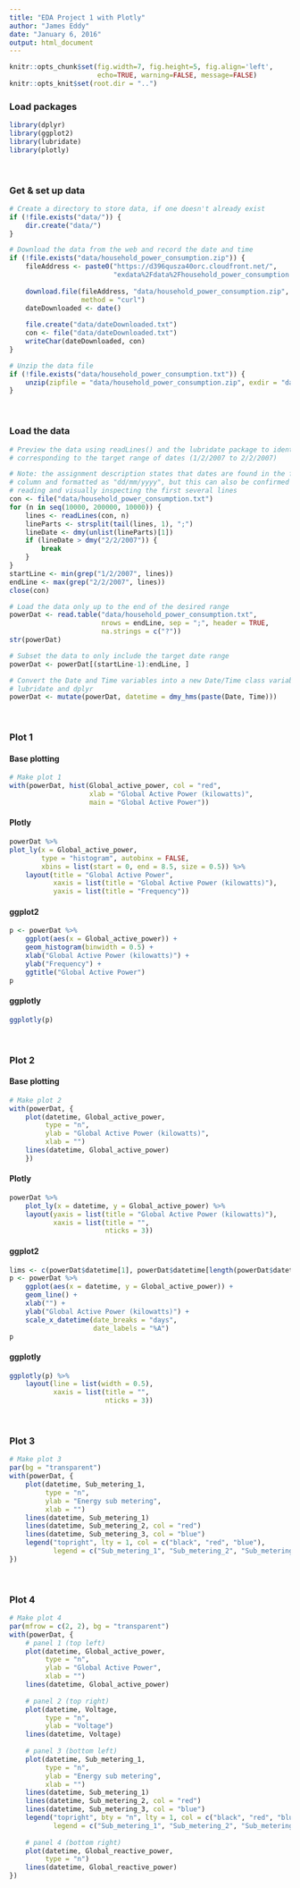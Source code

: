 ```yaml
---
title: "EDA Project 1 with Plotly"
author: "James Eddy"
date: "January 6, 2016"
output: html_document
---
```


```r
knitr::opts_chunk$set(fig.width=7, fig.height=5, fig.align='left',
                      echo=TRUE, warning=FALSE, message=FALSE)
knitr::opts_knit$set(root.dir = "..")
```

### Load packages

```r
library(dplyr)
library(ggplot2)
library(lubridate)
library(plotly)
```

\  

### Get & set up data

```r
# Create a directory to store data, if one doesn't already exist
if (!file.exists("data/")) {
    dir.create("data/")
}

# Download the data from the web and record the date and time
if (!file.exists("data/household_power_consumption.zip")) {
    fileAddress <- paste0("https://d396qusza40orc.cloudfront.net/",
                          "exdata%2Fdata%2Fhousehold_power_consumption.zip")
    
    download.file(fileAddress, "data/household_power_consumption.zip", 
                  method = "curl")
    dateDownloaded <- date()
    
    file.create("data/dateDownloaded.txt")
    con <- file("data/dateDownloaded.txt")
    writeChar(dateDownloaded, con)
}

# Unzip the data file
if (!file.exists("data/household_power_consumption.txt")) {
    unzip(zipfile = "data/household_power_consumption.zip", exdir = "data/")
}
```

\  

### Load the data

```r
# Preview the data using readLines() and the lubridate package to identify rows
# corresponding to the target range of dates (1/2/2007 to 2/2/2007)

# Note: the assignment description states that dates are found in the first 
# column and formatted as "dd/mm/yyyy", but this can also be confirmed by 
# reading and visually inspecting the first several lines
con <- file("data/household_power_consumption.txt")
for (n in seq(10000, 200000, 10000)) {
    lines <- readLines(con, n)
    lineParts <- strsplit(tail(lines, 1), ";")
    lineDate <- dmy(unlist(lineParts)[1])
    if (lineDate > dmy("2/2/2007")) {
        break
    }
}
startLine <- min(grep("1/2/2007", lines))
endLine <- max(grep("2/2/2007", lines))
close(con)

# Load the data only up to the end of the desired range
powerDat <- read.table("data/household_power_consumption.txt",
                       nrows = endLine, sep = ";", header = TRUE,
                       na.strings = c("?"))
str(powerDat)
```

```r
# Subset the data to only include the target date range
powerDat <- powerDat[(startLine-1):endLine, ]

# Convert the Date and Time variables into a new Date/Time class variable using
# lubridate and dplyr
powerDat <- mutate(powerDat, datetime = dmy_hms(paste(Date, Time)))
```

\  

### Plot 1

#### Base plotting

```r
# Make plot 1
with(powerDat, hist(Global_active_power, col = "red", 
                    xlab = "Global Active Power (kilowatts)",
                    main = "Global Active Power"))
```

#### Plotly

```r
powerDat %>% 
plot_ly(x = Global_active_power, 
        type = "histogram", autobinx = FALSE, 
        xbins = list(start = 0, end = 8.5, size = 0.5)) %>% 
    layout(title = "Global Active Power",
           xaxis = list(title = "Global Active Power (kilowatts)"),
           yaxis = list(title = "Frequency"))
```

#### ggplot2

```r
p <- powerDat %>% 
    ggplot(aes(x = Global_active_power)) +
    geom_histogram(binwidth = 0.5) +
    xlab("Global Active Power (kilowatts)") +
    ylab("Frequency") +
    ggtitle("Global Active Power")
p
```

#### ggplotly

```r
ggplotly(p)
```

\  

### Plot 2

#### Base plotting

```r
# Make plot 2
with(powerDat, {
    plot(datetime, Global_active_power,
         type = "n",
         ylab = "Global Active Power (kilowatts)",
         xlab = "")
    lines(datetime, Global_active_power)
    })
```

#### Plotly

```r
powerDat %>% 
    plot_ly(x = datetime, y = Global_active_power) %>% 
    layout(yaxis = list(title = "Global Active Power (kilowatts)"),
           xaxis = list(title = "",
                        nticks = 3))
```

#### ggplot2

```r
lims <- c(powerDat$datetime[1], powerDat$datetime[length(powerDat$datetime)])
p <- powerDat %>% 
    ggplot(aes(x = datetime, y = Global_active_power)) +
    geom_line() +
    xlab("") +
    ylab("Global Active Power (kilowatts)") +
    scale_x_datetime(date_breaks = "days",
                     date_labels = "%A")
p
```

#### ggplotly

```r
ggplotly(p) %>% 
    layout(line = list(width = 0.5),
           xaxis = list(title = "",
                        nticks = 3))
```


\  

### Plot 3

```r
# Make plot 3
par(bg = "transparent")
with(powerDat, {
    plot(datetime, Sub_metering_1,
         type = "n",
         ylab = "Energy sub metering",
         xlab = "")
    lines(datetime, Sub_metering_1)
    lines(datetime, Sub_metering_2, col = "red")
    lines(datetime, Sub_metering_3, col = "blue")
    legend("topright", lty = 1, col = c("black", "red", "blue"),
           legend = c("Sub_metering_1", "Sub_metering_2", "Sub_metering_3"))
})
```

\  

### Plot 4

```r
# Make plot 4
par(mfrow = c(2, 2), bg = "transparent")
with(powerDat, {
    # panel 1 (top left)
    plot(datetime, Global_active_power,
         type = "n",
         ylab = "Global Active Power",
         xlab = "")
    lines(datetime, Global_active_power)
    
    # panel 2 (top right)
    plot(datetime, Voltage,
         type = "n",
         ylab = "Voltage")
    lines(datetime, Voltage)
    
    # panel 3 (bottom left)
    plot(datetime, Sub_metering_1,
         type = "n",
         ylab = "Energy sub metering",
         xlab = "")
    lines(datetime, Sub_metering_1)
    lines(datetime, Sub_metering_2, col = "red")
    lines(datetime, Sub_metering_3, col = "blue")
    legend("topright", bty = "n", lty = 1, col = c("black", "red", "blue"),
           legend = c("Sub_metering_1", "Sub_metering_2", "Sub_metering_3"))
    
    # panel 4 (bottom right)
    plot(datetime, Global_reactive_power,
         type = "n")
    lines(datetime, Global_reactive_power)
})
```

